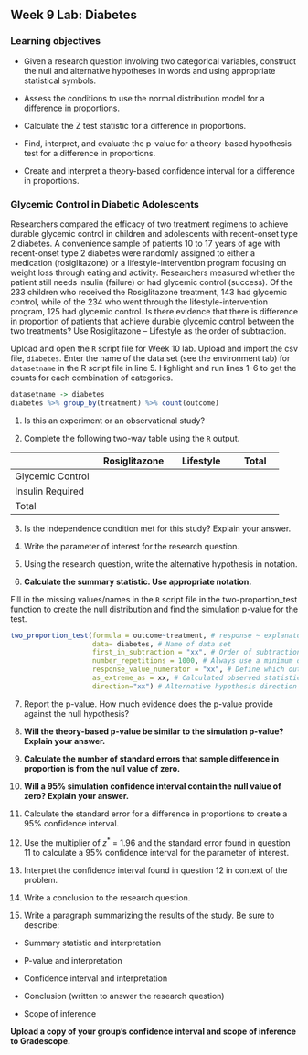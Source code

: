 ## Week 9 Lab:  Diabetes

\setstretch{1}

### Learning objectives

* Given a research question involving two categorical variables, construct the null and alternative hypotheses
  in words and using appropriate statistical symbols.
  
* Assess the conditions to use the normal distribution model for a difference in proportions.

* Calculate the Z test statistic for a difference in proportions.

* Find, interpret, and evaluate the p-value for a theory-based hypothesis test for a difference in proportions.

* Create and interpret a theory-based confidence interval for a difference in proportions.

### Glycemic Control in Diabetic Adolescents

Researchers compared the efficacy of two treatment regimens to achieve durable glycemic control in children and adolescents with recent-onset type 2 diabetes.  A convenience sample of patients 10 to 17 years of age with recent-onset type 2 diabetes were randomly assigned to either a medication (rosiglitazone) or a lifestyle-intervention program focusing on weight loss through eating and activity.  Researchers measured whether the patient still needs insulin (failure) or had glycemic control (success).  Of the 233 children who received the Rosiglitazone treatment, 143 had glycemic control, while of the 234 who went through the lifestyle-intervention program, 125 had glycemic control. Is there evidence that there is difference in proportion of patients that achieve durable glycemic control between the two treatments?  Use Rosiglitazone – Lifestyle as the order of subtraction.

Upload and open the `R` script file for Week 10 lab. Upload and import the csv file, `diabetes`. Enter the name of the data set (see the environment tab) for `datasetname` in the R script file in line 5. Highlight and run lines 1--6 to get the counts for each combination of categories.

```r
datasetname -> diabetes
diabetes %>% group_by(treatment) %>% count(outcome)
```

1. Is this an experiment or an observational study?
\vspace{0.2in}

2. Complete the following two-way table using the `R` output.

|                         |     Rosiglitazone    |     Lifestyle    |     Total    |
|-------------------------|----------------------|------------------|--------------|
|     Glycemic Control    |                      |                  |              |
|     Insulin Required    |                      |                  |              |
|     Total               |                      |                  |              |

3. Is the independence condition met for this study? Explain your answer.
\vspace{0.6in}

4. Write the parameter of interest for the research question.
\vspace{0.6in}

5. Using the research question, write the alternative hypothesis in notation.
\vspace{0.3in}

6. **Calculate the summary statistic.  Use appropriate notation.**
\vspace{0.3in}

Fill in the missing values/names in the `R` script file in the two-proportion_test function to create the null distribution and find the simulation p-value for the test.

```r
two_proportion_test(formula = outcome~treatment, # response ~ explanatory
                    data= diabetes, # Name of data set
                    first_in_subtraction = "xx", # Order of subtraction: enter the name of Group 1
                    number_repetitions = 1000, # Always use a minimum of 1000 repetitions
                    response_value_numerator = "xx", # Define which outcome is a success 
                    as_extreme_as = xx, # Calculated observed statistic (difference in sample proportions)
                    direction="xx") # Alternative hypothesis direction ("greater","less","two-sided")
```

7. Report the p-value. How much evidence does the p-value provide against the null hypothesis?
\vspace{0.3in}

8.  **Will the theory-based p-value be similar to the simulation p-value?  Explain your answer.**
\vspace{0.8in}

9. **Calculate the number of standard errors that sample difference in proportion is from the null value of zero.**
\vspace{0.8in}

10.  **Will a 95\% simulation confidence interval contain the null value of zero? Explain your answer.**
\vspace{0.8in}

11. Calculate the standard error for a difference in proportions to create a 95\% confidence interval.  
\vspace{1in}

12.  Use the multiplier of $z^*$ = 1.96 and the standard error found in question 11 to calculate a 95\% confidence interval for the parameter of interest.
\vspace{1in}

13. Interpret the confidence interval found in question 12 in context of the problem.

\vspace{0.8in}

14. Write a conclusion to the research question. 
\vspace{0.8in}

15. Write a paragraph summarizing the results of the study.  Be sure to describe:

* Summary statistic and interpretation

* P-value and interpretation

* Confidence interval and interpretation

* Conclusion (written to answer the research question)

* Scope of inference

**Upload a copy of your group's confidence interval and scope of inference to Gradescope.** 

\newpage
